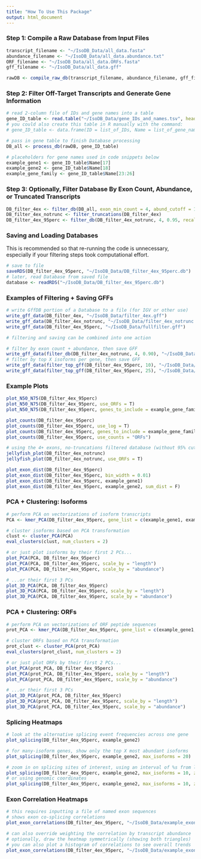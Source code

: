 ```yaml
---
title: "How To Use This Package"
output: html_document
---
```


### Step 1: Compile a Raw Database from Input Files

```r
transcript_filename <- "~/IsoDB_Data/all_data.fasta"
abundance_filename <- "~/IsoDB_Data/all_data.abundance.txt"
ORF_filename <- "~/IsoDB_Data/all_data.ORFs.fasta"
gff_filename <- "~/IsoDB_Data/all_data.gff"

rawDB <- compile_raw_db(transcript_filename, abundance_filename, gff_filename, ORF_filename)
```

### Step 2: Filter Off-Target Transcripts and Generate Gene Information

```r
# read 2-column file of IDs and gene names into a table
gene_ID_table <- read.table("~/IsoDB_Data/gene_IDs_and_names.tsv", header = T, stringsAsFactors = F)
# you could also create this table in R manually with the command:
# gene_ID_table <- data.frame(ID = list_of_IDs, Name = list_of_gene_names, stringsAsFactors = F)

# pass in gene table to finish Database processing
DB_all <- process_db(rawDB, gene_ID_table)
```

```r
# placeholders for gene names used in code snippets below
example_gene1 <- gene_ID_table$Name[17]
example_gene2 <- gene_ID_table$Name[18]
example_gene_family <- gene_ID_table$Name[23:26]
```

### Step 3: Optionally, Filter Database By Exon Count, Abundance, or Truncated Transcripts

```r
DB_filter_4ex <- filter_db(DB_all, exon_min_count = 4, abund_cutoff = 1)
DB_filter_4ex_notrunc <- filter_truncations(DB_filter_4ex)
DB_filter_4ex_95perc <- filter_db(DB_filter_4ex_notrunc, 4, 0.95, recalc_abundances = F)
```

### Saving and Loading Databases

This is recommended so that re-running the code is unnecessary, especially if your filtering steps took computational effort.

```r
# save to file
saveRDS(DB_filter_4ex_95perc, "~/IsoDB_Data/DB_filter_4ex_95perc.db")
# later, read Database from saved file
database <- readRDS("~/IsoDB_Data/DB_filter_4ex_95perc.db")
```

### Examples of Filtering + Saving GFFs

```r
# write GffDB portion of a Database to a file (for IGV or other use)
write_gff_data(DB_filter_4ex, "~/IsoDB_Data/filter_4ex.gff")
write_gff_data(DB_filter_4ex_notrunc, "~/IsoDB_Data/filter_4ex_notrunc.gff")
write_gff_data(DB_filter_4ex_95perc, "~/IsoDB_Data/fullfilter.gff")

# filtering and saving can be combined into one action

# filter by exon count + abundance, then save GFF
write_gff_data(filter_db(DB_filter_4ex_notrunc, 4, 0.90), "~/IsoDB_Data/filter_4ex_notrunc_90.gff")
# filter by top X isoforms per gene, then save GFF
write_gff_data(filter_top_gff(DB_filter_4ex_95perc, 10), "~/IsoDB_Data/fullfilter_top10.gff")
write_gff_data(filter_top_gff(DB_filter_4ex_95perc, 25), "~/IsoDB_Data/fullfilter_top25.gff")
```  

### Example Plots

```r
plot_N50_N75(DB_filter_4ex_95perc)
plot_N50_N75(DB_filter_4ex_95perc, use_ORFs = T)
plot_N50_N75(DB_filter_4ex_95perc, genes_to_include = example_gene_family, insert_title = "Gene Family Statistics")
```

```r
plot_counts(DB_filter_4ex_95perc)
plot_counts(DB_filter_4ex_95perc, use_log = T)
plot_counts(DB_filter_4ex_95perc, genes_to_include = example_gene_family)
plot_counts(DB_filter_4ex_95perc, use_counts = "ORFs")
```

```r
# using the 4+ exons, no-truncations filtered database (without 95% cutoff)
jellyfish_plot(DB_filter_4ex_notrunc)
jellyfish_plot(DB_filter_4ex_notrunc, use_ORFs = T)
```

```r
plot_exon_dist(DB_filter_4ex_95perc)
plot_exon_dist(DB_filter_4ex_95perc, bin_width = 0.01)
plot_exon_dist(DB_filter_4ex_95perc, example_gene1)
plot_exon_dist(DB_filter_4ex_95perc, example_gene2, sum_dist = F)
```

### PCA + Clustering: Isoforms

```r
# perform PCA on vectorizations of isoform transcripts
PCA <- kmer_PCA(DB_filter_4ex_95perc, gene_list = c(example_gene1, example_gene2))

# cluster isoforms based on PCA transformation
clust <- cluster_PCA(PCA)
eval_clusters(clust, num_clusters = 2)

# or just plot isoforms by their first 2 PCs...
plot_PCA(PCA, DB_filter_4ex_95perc)
plot_PCA(PCA, DB_filter_4ex_95perc, scale_by = "length")
plot_PCA(PCA, DB_filter_4ex_95perc, scale_by = "abundance")

# ...or their first 3 PCs
plot_3D_PCA(PCA, DB_filter_4ex_95perc)
plot_3D_PCA(PCA, DB_filter_4ex_95perc, scale_by = "length")
plot_3D_PCA(PCA, DB_filter_4ex_95perc, scale_by = "abundance")
```

### PCA + Clustering: ORFs

```r
# perform PCA on vectorizations of ORF peptide sequences
prot_PCA <- kmer_PCA(DB_filter_4ex_95perc, gene_list = c(example_gene1, example_gene2), use_ORFs = T)

# cluster ORFs based on PCA transformation
prot_clust <- cluster_PCA(prot_PCA)
eval_clusters(prot_clust, num_clusters = 2)

# or just plot ORFs by their first 2 PCs...
plot_PCA(prot_PCA, DB_filter_4ex_95perc)
plot_PCA(prot_PCA, DB_filter_4ex_95perc, scale_by = "length")
plot_PCA(prot_PCA, DB_filter_4ex_95perc, scale_by = "abundance")

# ...or their first 3 PCs
plot_3D_PCA(prot_PCA, DB_filter_4ex_95perc)
plot_3D_PCA(prot_PCA, DB_filter_4ex_95perc, scale_by = "length")
plot_3D_PCA(prot_PCA, DB_filter_4ex_95perc, scale_by = "abundance")
```

### Splicing Heatmaps

```r
# look at the alternative splicing event frequencies across one gene
plot_splicing(DB_filter_4ex_95perc, example_gene2)

# for many-isoform genes, show only the top X most abundant isoforms
plot_splicing(DB_filter_4ex_95perc, example_gene2, max_isoforms = 20)

# zoom in on splicing sites of interest, using an interval of %s from left to right...
plot_splicing(DB_filter_4ex_95perc, example_gene2, max_isoforms = 10, zoom_in = c(0.9, 1))
# or using genomic coordinates
plot_splicing(DB_filter_4ex_95perc, example_gene2, max_isoforms = 10, zoom_in = c(64680000, 64694500))
```


### Exon Correlation Heatmaps


```r
# this requires inputting a file of named exon sequences
# shows exon co-splicing correlations
plot_exon_correlations(DB_filter_4ex_95perc, "~/IsoDB_Data/example_exons.tsv", example_gene2, exons_to_include = c("01", "02", "03", "04", "05", "06", "07", "13", "14", "15", "16", "17", "18", "19", "20", "21", "22", "23", "24", "25"))

# can also override weighting the correlation by transcript abundance
# optionally, draw the heatmap symmetrically (showing both triangles)
# you can also plot a histogram of correlations to see overall trends
plot_exon_correlations(DB_filter_4ex_95perc, "~/IsoDB_Data/example_exons.tsv", example_gene2, weighted = F, plot_hist = T, symmetric = T)
```


